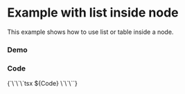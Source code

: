 

<Meta of={Stories} />

# Example with list inside node
This example shows how to use list or table inside a node.

### Demo
<Canvas of={Stories.Default} />

### Code
<Markdown>
{`\`\`\`tsx
${Code}
\`\`\``}
</Markdown>






